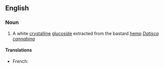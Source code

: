 ==English==

===Noun===
{{en-noun}}

# {{context|chemistry|lang=en}} A white [[crystalline]] [[glucoside]] extracted from the bastard [[hemp]] ''[[Datisca cannabina]]''

====Translations====
{{trans-top}}
* French: {{t+|fr|datiscine|f}}
{{trans-mid}}
{{trans-bottom}}